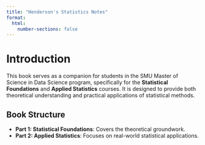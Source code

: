 ```yaml
---
title: "Henderson's Statistics Notes"
format:
  html:
    number-sections: false
---
```


# Introduction

This book serves as a companion for students in the SMU Master of Science in Data Science program, specifically for the **Statistical Foundations** and **Applied Statistics** courses. It is designed to provide both theoretical understanding and practical applications of statistical methods.

## **Book Structure**
- **Part 1: Statistical Foundations**: Covers the theoretical groundwork.
- **Part 2: Applied Statistics**: Focuses on real-world statistical applications.

